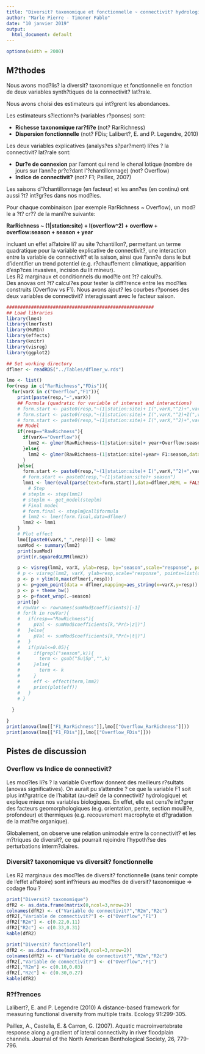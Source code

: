 ```yaml
---
title: "Diversit? taxonomique et fonctionnelle ~ connectivit? hydrologique lat?rale"
author: "Marle Pierre - Timoner Pablo"
date: "10 janvier 2019"
output:
  html_document: default
---
```


```r
options(width = 2000)
```

## M?thodes
Nous avons mod?lis? la diversit? taxonomique et fonctionnelle en fonction de deux variables synth?tiques de la connectivit? lat?rale.

Nous avons choisi des estimateurs qui int?grent les abondances.

Les estimateurs s?lectionn?s (variables r?ponses) sont:

* **Richesse taxonomique rar?fi?e** (not? RarRichness)  
* **Dispersion fonctionnelle** (not? FDis; Lalibert?, E. and P. Legendre, 2010)

Les deux variables explicatives (analys?es s?par?ment) li?es ? la connectivit? lat?rale sont:

* **Dur?e de connexion** par l'amont qui rend le chenal lotique (nombre de jours sur l'ann?e pr?c?dant l'?chantillonnage) (not? Overflow)  
* **Indice de connectivit?** (not? F1; Paillex, 2007)

Les saisons d'?chantillonnage (en facteur) et les ann?es (en continu) ont aussi ?t? int?gr?es dans nos mod?les.

Pour chaque combinaison (par exemple RarRichness ~ Overflow), un mod?le a ?t? cr?? de la mani?re suivante:

**RarRichness ~ (1|station:site) + I(overflow^2) + overflow + overflow:season + season + year**

incluant un effet al?atoire li? au site ?chantillon?, permettant un terme quadratique pour la variable explicative de connectivit?, une interaction entre la variable de connectivit? et la saison, ainsi que l'ann?e dans le but d'identifier un trend potentiel (e.g. r?chauffement climatique, apparition d'esp?ces invasives, incision du lit mineur).    
Les R2 marginaux et conditionnels du mod?le ont ?t? calcul?s.   
Des anovas ont ?t? calcul?es pour tester la diff?rence entre les mod?les construits (Overflow vs F1).
Nous avons ajout? les courbes r?ponses des deux variables de connectivit? interagissant avec le facteur saison.

```r

######################################################
## Load libraries
library(lme4)
library(lmerTest)
library(MuMIn)
library(effects)
library(knitr)
library(visreg)
library(ggplot2)

## Set working directory
dflmer <- readRDS("../Tables/dflmer_w.rds")
```


```r
lmo <- list()
for(resp in c("RarRichness","FDis")){
  for(varX in c("Overflow","F1")){
    print(paste(resp,"~",varX))
    ## Formula (quadratic for variable of interest and interactions)
    # form.start <- paste0(resp,"~(1|station:site)+ I(",varX,"^2)+",varX,"+ season + year + ",varX,":season + ",varX,":year")
    # form.start <- paste0(resp,"~(1|station:site)+ I(",varX,"^2)+I(",varX,"^3)+",varX,"+ season + year + ",varX,":season + ",varX,":year")
    # form.start <- paste0(resp,"~(1|station:site)+ I(",varX,"^2)+",varX)
    ## Model
    if(resp=="RawRichness"){
      if(varX=="Overflow"){
        lmm2 <- glmer(RawRichness~(1|station:site)+ year+Overflow:season,data=dflmer,family = poisson(link="log"))
      }else{
        lmm2 <- glmer(RawRichness~(1|station:site)+year+ F1:season,data=dflmer,family = poisson(link="log"))
      }
    }else{
      form.start <- paste0(resp,"~(1|station:site)+ I(",varX,"^2)+",varX,"+ season + ",varX,":season + year")
      # form.start <- paste0(resp,"~(1|station:site)+ season")
      lmm1 <- lmer(eval(parse(text=form.start)),data=dflmer,REML = FALSE)
        # Step
      # steplm <- step(lmm1)
      # steplm <- get_model(steplm)
      # Final model
      # form.final <- steplm@call$formula
      # lmm2 <- lmer(form.final,data=dflmer)
      lmm2 <- lmm1
    }
    # Plot effect
    lmo[[paste0(varX,"_",resp)]] <- lmm2
    sumMod <- summary(lmm2)
    print(sumMod)
    print(r.squaredGLMM(lmm2))

    p <- visreg(lmm2, varX, ylab=resp, by="season",scale="response", points=list(col="#55555540", cex=0.25,pch=16),gg=TRUE,overlay=TRUE)
    # p <- visreg(lmm2, varX, ylab=resp,scale="response", points=list(col="#55555540", cex=0.25,pch=16),gg=TRUE,overlay=TRUE)
    p <- p + ylim(0,max(dflmer[,resp]))
    p <- p+geom_point(data = dflmer,mapping=aes_string(x=varX,y=resp))
    p <- p + theme_bw()
    p <- p+facet_wrap(.~season)
    print(p)
    # rowVar <- rownames(sumMod$coefficients)[-1]
    # for(k in rowVar){
    #   if(resp=="RawRichness"){
    #     pVal <- sumMod$coefficients[k,"Pr(>|z|)"]
    #   }else{
    #     pVal <- sumMod$coefficients[k,"Pr(>|t|)"]
    #   }
    #   if(pVal<=0.05){
    #     if(grepl("season",k)){
    #       term <- gsub("Su|Sp","",k)
    #     }else{
    #       term <- k
    #     }
    #     eff <- effect(term,lmm2)
    #     print(plot(eff))
    #   }
    # }
  
  }

}
print(anova(lmo[["F1_RarRichness"]],lmo[["Overflow_RarRichness"]]))
print(anova(lmo[["F1_FDis"]],lmo[["Overflow_FDis"]]))
```

## Pistes de discussion
### Overflow vs Indice de connectivit?
Les mod?les li?s ? la variable Overflow donnent des meilleurs r?sultats (anovas significatives).
On aurait pu s'attendre ? ce que la variable F1 soit plus int?gratrice de l'habitat (au-del? de la connectivit? hydrologique) et explique mieux nos variables biologiques. En effet, elle est cens?e int?grer des facteurs geomorphologiques (e.g. orientation, pente, section mouill?e, profondeur) et thermiques (e.g. recouvrement macrophyte et d?gradation de la mati?re organique).

Globalement, on observe une relation unimodale entre la connectivit? et les m?triques de diversit?, ce qui pourrait rejoindre l'hypoth?se des perturbations interm?diaires.


### Diversit? taxonomique vs diversit? fonctionnelle
Les R2 marginaux des mod?les de diversit? fonctionnelle (sans tenir compte de l'effet al?atoire) sont inf?rieurs au mod?les de diversit? taxonomique => codage flou ?

```r
print("Diversit? taxonomique")
dfR2 <- as.data.frame(matrix(0,ncol=3,nrow=2))
colnames(dfR2) <- c("Variable de connectivit?","R2m","R2c")
dfR2[,"Variable de connectivit?"] <- c("Overflow","F1")
dfR2["R2m"] <- c(0.22,0.11)
dfR2["R2c"] <- c(0.33,0.31)
kable(dfR2)

print("Diversit? fonctionelle")
dfR2 <- as.data.frame(matrix(0,ncol=3,nrow=2))
colnames(dfR2) <- c("Variable de connectivit?","R2m","R2c")
dfR2[,"Variable de connectivit?"] <- c("Overflow","F1")
dfR2[,"R2m"] <- c(0.10,0.03)
dfR2[,"R2c"] <- c(0.30,0.27)
kable(dfR2)
```


### R?f?rences

Lalibert?, E. and P. Legendre (2010) A distance-based framework for measuring functional diversity from multiple traits. Ecology 91:299-305.

Paillex, A., Castella, E. & Carron, G. (2007). Aquatic macroinvertebrate response along a gradient of lateral connectivity in river floodplain channels. Journal of the North American Benthological Society, 26, 779-796.